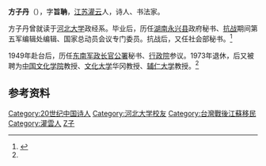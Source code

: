 {{Refimprove|time=2021-05-25T03:44:21+00:00}}
'''方子丹'''（{{bd|1910年|11月17日|2006年？||catIdx=Fang方}}），字'''旨聃'''，[[江苏|江苏]][[灌云|灌云]]人，诗人、书法家。

方子丹曾就读于[[河北大学|河北大学]]政经系。毕业后，历任[[湖南|湖南]][[永兴县|永兴县]]政府秘书、[[抗战|抗战]]期间第五军编辑处编辑、国家总动员会议专门委员。抗战后，又任社会部秘书。<ref name="kmt">{{cite book|title=《中国国民党百年人物全书》|publisher=团结出版社|year=2005}}</ref>

1949年赴台后，历任[[东南军政长官公署|东南军政长官公署]]秘书、[[行政院|行政院]]参议。1973年退休，后又被聘为[[中国文化学院|中国文化学院]]教授、[[文化大学|文化大学]]华冈教授、[[辅仁大学|辅仁大学]]教授。<ref name="kmt" />

== 参考资料 ==
{{reflist}}

{{DEFAULTSORT:Fang方}}
[[Category:20世纪中国诗人|Category:20世纪中国诗人]]
[[Category:河北大学校友|Category:河北大学校友]]
[[Category:台灣戰後江蘇移民|Category:台灣戰後江蘇移民]]
[[Category:灌雲人|Category:灌雲人]]
[[Category:方姓|Z子]]
{{politic-stub}}